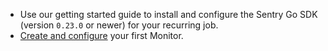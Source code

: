 - Use our <PlatformLink to="/">getting started</PlatformLink> guide to install and configure the Sentry Go SDK (version `0.23.0` or newer) for your recurring job.
- [Create and configure](https://sentry.io/crons/create/) your first Monitor.

